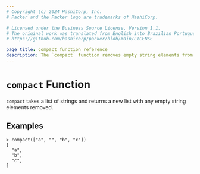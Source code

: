 ```yaml
---
# Copyright (c) 2024 HashiCorp, Inc.
# Packer and the Packer logo are trademarks of HashiCorp.

# Licensed under the Business Source License, Version 1.1.
# The original work was translated from English into Brazilian Portuguese.
# https://github.com/hashicorp/packer/blob/main/LICENSE

page_title: compact function reference
description: The `compact` function removes empty string elements from a list. Learn how to use the `compact` function in Packer templates.
---
```


# `compact` Function

`compact` takes a list of strings and returns a new list with any empty string
elements removed.

## Examples

```shell-session
> compact(["a", "", "b", "c"])
[
  "a",
  "b",
  "c",
]
```
